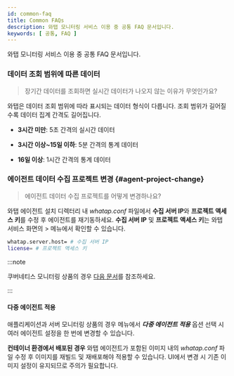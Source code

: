 ```yaml
---
id: common-faq
title: Common FAQs
description: 와탭 모니터링 서비스 이용 중 공통 FAQ 문서입니다.
keywords: [ 공통, FAQ ]
---
```


와탭 모니터링 서비스 이용 중 공통 FAQ 문서입니다.

<div className="faqs">

### 데이터 조회 범위에 따른 데이터

> 장기간 데이터를 조회하면 실시간 데이터가 나오지 않는 이유가 무엇인가요?

와탭은 데이터 조회 범위에 따라 표시되는 데이터 형식이 다릅니다. 조회 범위가 길어질수록 데이터 집계 간격도 길어집니다.

* **3시간 미만**: 5초 간격의 실시간 데이터

* **3시간 이상~15일 이하**: 5분 간격의 통계 데이터

* **16일 이상**: 1시간 간격의 통계 데이터


### 에이전트 데이터 수집 프로젝트 변경 {#agent-project-change}

> 에이전트 데이터 수집 프로젝트를 어떻게 변경하나요? 

와탭 에이전트 설치 디렉터리 내 *whatap.conf* 파일에서 **수집 서버 IP**와 **프로젝트 액세스 키**를 수정 후 에이전트를 재기동하세요. **수집 서버 IP** 및 **프로젝트 액세스 키**는 와탭 서비스 화면의 <Cmdname sid="side_management" className="uitext" /> &gt; <Cmdname sid="side_agentSetting" className="uitext" /> 메뉴에서 확인할 수 있습니다. 

```bash 
whatap.server.host= # 수집 서버 IP
license= # 프로젝트 액세스 키
```

:::note

쿠버네티스 모니터링 상품의 경우 [다음 문서](/kubernetes/k8s-collection-server-ip)를 참조하세요. 

:::

#### 다중 에이전트 적용 

애플리케이션과 서버 모니터링 상품의 경우 <Cmdname sid="side_agentSetting" className="uitext" /> 메뉴에서 ***다중 에이전트 적용*** 옵션 선택 시 여러 에이전트 설정을 한 번에 변경할 수 있습니다. 

**컨테이너 환경에서 배포된 경우** 와탭 에이전트가 포함된 이미지 내의 *whatap.conf* 파일 수정 후 이미지를 재빌드 및 재배포해야 적용할 수 있습니다. UI에서 변경 시 기존 이미지 설정이 유지되므로 주의가 필요합니다.

</div>